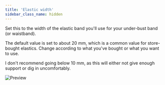 ```yaml
---
title: 'Elastic width'
sidebar_class_name: hidden
---
```


Set this to the width of the elastic band you'll use for your under-bust band (or waistband).

The default value is set to about 20 mm, which is a common value for store-bought elastics.
Change according to what you've bought or what you want to use.

I don't recommend going below 10 mm, as this will either not give enough support or dig in uncomfortably.

![Preview](../elasticwidth.svg)
